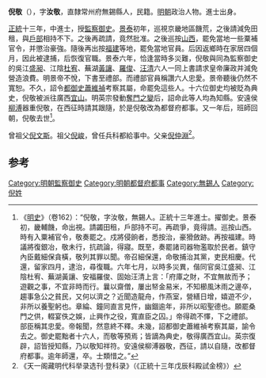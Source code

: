 '''倪敬'''（{{bd|1416年||？}}），字'''汝敬'''，直隸常州府無錫縣人，民籍。[[明朝|明朝]]政治人物。進士出身。

[[正统_(年号)|正統]]十三年，中進士，授[[監察御史|監察御史]]。[[景泰_(明朝)|景泰]]初年，巡視京畿地區饑荒，之後請減免田租，與[[戶部|戶部]]相持不下。之後再疏請，竟然批准。之後巡按[[山西|山西]]，罷免當地一些粟補官令，并懲治豪強。隨後再出按[[福建|福建]]等地，罷免當地官員。后因返鄉時在家居四個月，因此被逮捕，后恢復官職。景泰六年，恰逢當時多災難，倪敬與同為監察御史的吳江[[盛昶|盛昶]]、江陰[[杜宥|杜宥]]、蕪湖[[黃讓|黃讓]]、[[羅俊_(正統進士)|羅俊]]、[[汪清_(景泰進士)|汪清]]六人一同上書請求皇帝廉政并減免營造浪費。明景帝不悅，下書至禮部。而禮部官員稱讚六人忠愛。景帝聽後仍然不寬恕。不久，詔令[[都御史|都御史]][[蕭維禎|蕭維禎]]考察其屬，命罷免這些人。十六位御史均被貶為典史，倪敬被派往廣西[[宜山|宜山]]。明英宗發動[[奪門之變|奪門之變]]后，詔命此等人均為知縣。安遠侯[[柳溥|柳溥]]器重倪敬，在西征時請其跟隨，於是倪敬改為都督府都事。又一年后，班師回朝，倪敬去世<ref>《[[明史|明史]]》（卷162）：“倪敬，字汝敬，無錫人。正統十三年進士。擢御史。景泰初，畿輔饑，命出視。請蠲田租，戶部持不可。再疏爭，竟得請。巡按山西。時有入粟補官令，敬奏罷之。戍將侵餉者，悉按治，豪猾斂跡。再按福建。時議將復銀冶，敬未行，抗疏論，得寢。既至，奏罷諸司器物濫取於民者。鎮守內臣戴細保貪橫，敬列其罪以聞。帝召細保還，命敬捕治其黨，吏民相慶。代還，留家四月，逮治，尋復職。六年七月，以時多災異，偕同官吳江盛昶、江陰杜宥、蕪湖黃讓、安福羅俊、固始汪清上言：「府庫之財，不宜無故而予；遊觀之事，不宜非時而行。曩以齋僧，屢出帑金易米，不知櫛風沐雨之邊卒，趨事急公之貧民，又何以濟之？近聞造龍舟，作燕室，營繕日增，嬉遊不少，非所以養聖躬也。章綸、鐘同直言見忤，幽錮逾年，非所以昭聖德也。願罷桑門之供，輟宴佚之娛，止興作之役，寬直臣之囚。」帝得疏不懌，下之禮部。部臣稱其忠愛。帝報聞，然意終不釋。未幾，詔都御史蕭維禎考察其屬，諭令去之。御史罷黜者十六人，而敬等預焉；皆謫為典史，敬得廣西宜山。英宗復辟，詔皆授知縣，乃以敬知祥符。安遠侯柳溥器敬，西征，請以自隨，改都督府都事。逾年師還，卒。士類惜之。”</ref>。

曾祖父[[倪文斯|倪文斯]]。祖父[[倪峻|倪峻]]，曾任兵科都給事中。父亲[[倪仲淵|倪仲淵]]<ref>《天一阁藏明代科举录选刊·登科录》（《正統十三年戊辰科殿試金榜》）</ref>。

==参考==
{{reflist}}
{{正統十三年戊辰科殿試金榜}}

[[Category:明朝監察御史|Category:明朝監察御史]]
[[Category:明朝都督府都事|Category:明朝都督府都事]]
[[Category:無錫人|Category:無錫人]]
[[Category:倪姓|Category:倪姓]]